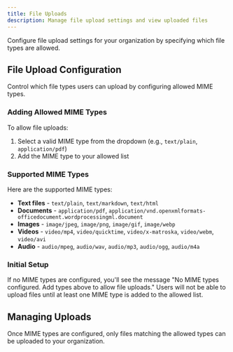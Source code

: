 ```yaml
---
title: File Uploads
description: Manage file upload settings and view uploaded files
---
```


Configure file upload settings for your organization by specifying which file types are allowed.

## File Upload Configuration

Control which file types users can upload by configuring allowed MIME types.

### Adding Allowed MIME Types

To allow file uploads:

1. Select a valid MIME type from the dropdown (e.g., `text/plain`, `application/pdf`)
2. Add the MIME type to your allowed list

### Supported MIME Types

Here are the supported MIME types:

- **Text files** - `text/plain`, `text/markdown`, `text/html`
- **Documents** - `application/pdf`, `application/vnd.openxmlformats-officedocument.wordprocessingml.document`
- **Images** - `image/jpeg`, `image/png`, `image/gif`, `image/webp`
- **Videos** - `video/mp4`, `video/quicktime`, `video/x-matroska`, `video/webm`, `video/avi`
- **Audio** - `audio/mpeg`, `audio/wav`, `audio/mp3`, `audio/ogg`, `audio/m4a`

### Initial Setup

If no MIME types are configured, you'll see the message "No MIME types configured. Add types above to allow file uploads." Users will not be able to upload files until at least one MIME type is added to the allowed list.

## Managing Uploads

Once MIME types are configured, only files matching the allowed types can be uploaded to your organization.